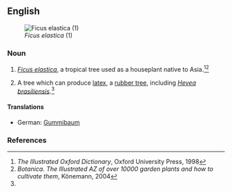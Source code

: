 ==English==
[[Image:Ficus elastica1.jpg|thumb|''Ficus elastica'' (1)]]

===Noun===
{{en-noun|rubber plants}}

# {{botany}} ''[[Ficus elastica]]'', a tropical tree used as a houseplant native to Asia.<ref name="Illustr. Oxford 1998">''The Illustrated Oxford Dictionary'', Oxford University Press, 1998</ref><ref>''Botanica. The Illustrated AZ of over 10000 garden plants and how to cultivate them'', Könemann, 2004</ref>
# {{botany}} A tree which can produce [[latex]], a [[rubber tree]], including ''[[Hevea brasiliensis]]''.<ref name="Illustr. Oxford 1998"/>

====Translations====
*German: [[Gummibaum]] {{m}}

===References===
<references/>